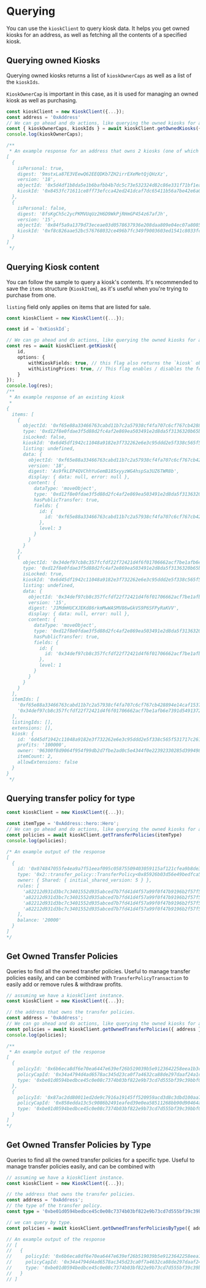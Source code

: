 # Querying

You can use the `kioskClient` to query kiosk data. It helps you get owned kiosks for an address, as
well as fetching all the contents of a specified kiosk.

## Querying owned Kiosks

Querying owned kiosks returns a list of `kioskOwnerCaps` as well as a list of the `kioskIds`.

`KioskOwnerCap` is important in this case, as it is used for managing an owned kiosk as well as
purchasing.

```typescript
const kioskClient = new KioskClient({...});
const address = '0xAddress'
// We can go ahead and do actions, like querying the owned kiosks for an address.
const { kioskOwnerCaps, kioskIds } = await kioskClient.getOwnedKiosks({ address });
console.log(kioskOwnerCaps);

/**
 * An example response for an address that owns 2 kiosks (one of which is personal)
[
  {
    isPersonal: true,
    digest: '9mstxLa87E3VEewQ62EEQDKb7ZH2irrEXeMetQjQHzXz',
    version: '18',
    objectId: '0x5d4df1b8da5e1b6bafbb4b7dc5c73e532324d82c86e331f71bf1ea5dff18dccc',
    kioskId: '0x8453fc71611ce8ff73efcca42ed241dcaf7dc65411b56a7be42e6a0bc3d72c13'
  },
  {
    isPersonal: false,
    digest: '8fsKgCh5c2ycPKMVUqUz2H6D9WkPjRHmGP454z67afJh',
    version: '15',
    objectId: '0x84f5a9a1379d73eceae03d0578637936e208daa809e04ec07a8085c798a980fd',
    kioskId: '0xf8c826aae52bc576768032ce496b7fc349f9003603ed1541c8033fc5c2dd2d2c'
  }
]
 */
```

## Querying Kiosk content

You can follow the sample to query a kiosk's contents. It's recommended to save the `items`
structure (`KioskItem`), as it's useful when you're trying to purchase from one.

`listing` field only applies on items that are listed for sale.

```typescript
const kioskClient = new KioskClient({...});

const id = `0xKioskId`;

// We can go ahead and do actions, like querying the owned kiosks for an address.
const res = await kioskClient.getKiosk({
    id,
    options: {
        withKioskFields: true, // this flag also returns the `kiosk` object in the response, which includes the base setup
        withListingPrices: true, // This flag enables / disables the fetching of the listing prices.
    }
});
console.log(res);
/**
 * An example response of an existing kiosk
 *
{
  items: [
    {
      objectId: '0xf65e88a33466763cabd11b7c2a57938cf4fa707c6cf767cb428894e14caf1537',
      type: '0xd12f8e0fdae3f5d88d2fc4af2e869ea503491e2d8da5f3136320b65bdcf70ab3::hero::Hero',
      isLocked: false,
      kioskId: '0x6d45df1942c11048a9182e3f732262e6e3c95ddd2e5f338c565f531717c2617f',
      listing: undefined,
      data: {
        objectId: '0xf65e88a33466763cabd11b7c2a57938cf4fa707c6cf767cb428894e14caf1537',
        version: '18',
        digest: 'As9fkLEP4QVChhYuGemB185xyyzWG4hspSa3UZ6TWR8b',
        display: { data: null, error: null },
        content: {
          dataType: 'moveObject',
          type: '0xd12f8e0fdae3f5d88d2fc4af2e869ea503491e2d8da5f3136320b65bdcf70ab3::hero::Hero',
          hasPublicTransfer: true,
          fields: {
            id: {
              id: '0xf65e88a33466763cabd11b7c2a57938cf4fa707c6cf767cb428894e14caf1537'
            },
            level: 3
          }
        }
      }
    },
    {
      objectId: '0x34def97cb8c357fcfdf22f72421d4f6f01706662acf7be1afb6e7391d5491372',
      type: '0xd12f8e0fdae3f5d88d2fc4af2e869ea503491e2d8da5f3136320b65bdcf70ab3::hero::Hero',
      isLocked: true,
      kioskId: '0x6d45df1942c11048a9182e3f732262e6e3c95ddd2e5f338c565f531717c2617f',
      listing: undefined,
      data: {
        objectId: '0x34def97cb8c357fcfdf22f72421d4f6f01706662acf7be1afb6e7391d5491372',
        version: '15',
        digest: 'J1MdmHUCXJEKd86rkmMwWASMV86wGkVS9P6SFPyRaKVV',
        display: { data: null, error: null },
        content: {
          dataType: 'moveObject',
          type: '0xd12f8e0fdae3f5d88d2fc4af2e869ea503491e2d8da5f3136320b65bdcf70ab3::hero::Hero',
          hasPublicTransfer: true,
          fields: {
            id: {
              id: '0x34def97cb8c357fcfdf22f72421d4f6f01706662acf7be1afb6e7391d5491372'
            },
            level: 1
          }
        }
      }
    }
  ],
  itemIds: [
    '0xf65e88a33466763cabd11b7c2a57938cf4fa707c6cf767cb428894e14caf1537',
    '0x34def97cb8c357fcfdf22f72421d4f6f01706662acf7be1afb6e7391d5491372'
  ],
  listingIds: [],
  extensions: [],
  kiosk: {
    id: '6d45df1942c11048a9182e3f732262e6e3c95ddd2e5f338c565f531717c2617f',
    profits: '100000',
    owner: '96300f8d9064f954f99db2d7fbe2ad0c5e4344f0e22392330285d399498cfaf3',
    itemCount: 2,
    allowExtensions: false
  }
}
 */
```

## Querying transfer policy for type

```typescript
const kioskClient = new KioskClient({...});

const itemType = '0xAddress::hero::Hero';
// We can go ahead and do actions, like querying the owned kiosks for an address.
const policies = await kioskClient.getTransferPolicies(itemType)
console.log(policies);

/* An example output of the response
[
  {
    id: '0x074847055fe4ea9a7f51eeaf095c05875509403059115af121cfea9b8de355de',
    type: '0x2::transfer_policy::TransferPolicy<0x85926b03d56e49bedfca558fc6a2540d43bdfb5c218190d63b571f33afe255f8::hero::Hero>',
    owner: { Shared: { initial_shared_version: 5 } },
    rules: [
      'a82212d931d3bc7c3401552d935abced7b7fd41d4f57a99f0f47b9196b2f57f5::kiosk_lock_rule::Rule',
      'a82212d931d3bc7c3401552d935abced7b7fd41d4f57a99f0f47b9196b2f57f5::floor_price_rule::Rule',
      'a82212d931d3bc7c3401552d935abced7b7fd41d4f57a99f0f47b9196b2f57f5::royalty_rule::Rule',
      'a82212d931d3bc7c3401552d935abced7b7fd41d4f57a99f0f47b9196b2f57f5::personal_kiosk_rule::Rule'
    ],
    balance: '20000'
  }
]
*/
```

## Get Owned Transfer Policies

Queries to find all the owned transfer policies. Useful to manage transfer policies easily, and can
be combined with `TransferPolicyTransaction` to easily add or remove rules & withdraw profits.

```typescript
// assuming we have a kioskClient instance.
const kioskClient = new KioskClient({...});

// the address that owns the transfer policies.
const address = '0xAddress';
// We can go ahead and do actions, like querying the owned kiosks for an address.
const policies = await kioskClient.getOwnedTransferPolicies({ address });
console.log(policies);

/**
 * An example output of the response
[
  {
    policyId: '0x6b6eca8df6e70ea6447e639ef26b519039b5e9123642258eea1b3c781e94faca',
    policyCapId: '0x34a4794d4ad6578ac345d23ca0f7a4632ca88de297daaf24a1cdbc91e1547be4',
    type: '0xbe01d0594bedbce45c0e08c7374b03bf822e9b73cd7d555bf39c39bbf09d23a9::hero::Hero'
  },
  {
    policyId: '0x87ac2dd80011ed2de9c7916a19145ff520959acd3d8c3dbd100aa74b34155a0a',
    policyCapId: '0x858edda13c5c9086b2491eafed39e0ea58511268bb90d90464a2d7b5ed3f3880',
    type: '0xbe01d0594bedbce45c0e08c7374b03bf822e9b73cd7d555bf39c39bbf09d23a9::hero::Villain'
  }
]
*/
```

## Get Owned Transfer Policies by Type

Queries to find all the owned transfer policies for a specific type. Useful to manage transfer
policies easily, and can be combined with

```typescript
// assuming we have a kioskClient instance.
const kioskClient = new KioskClient({...});

// the address that owns the transfer policies.
const address = '0xAddress';
// the type of the transfer policy.
const type = '0xbe01d0594bedbce45c0e08c7374b03bf822e9b73cd7d555bf39c39bbf09d23a9::hero::Hero';

// we can query by type.
const policies = await kioskClient.getOwnedTransferPoliciesByType({ address, type });

// An example output of the response
// [
//   {
//     policyId: '0x6b6eca8df6e70ea6447e639ef26b519039b5e9123642258eea1b3c781e94faca',
//     policyCapId: '0x34a4794d4ad6578ac345d23ca0f7a4632ca88de297daaf24a1cdbc91e1547be4',
//     type: '0xbe01d0594bedbce45c0e08c7374b03bf822e9b73cd7d555bf39c39bbf09d23a9::hero::Hero'
//   }
// ]
```
